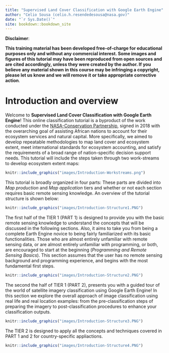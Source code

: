 ```yaml
--- 
title: "Supervised Land Cover Classification with Google Earth Engine"
author: "Celio Sousa (celio.h.resendedesousa@nasa.gov)"
date: "`r Sys.Date()`"
site: bookdown::bookdown_site
---
```


__Disclaimer__:

__This training material has been developed free-of-charge for educational purposes only and without any commercial interest. Some images and figures of this tutorial may have been reproduced from open sources and are cited accordingly, unless they were created by the author. If you believe any material shown in this course may be infringing a copyright, please let us know and we will remove it or take appropriate corrective action__.

# Introduction and overview {-}

Welcome to __Supervised Land Cover Classification with Google Earth Engine__! This online classification tutorial is a byproduct of the work conducted under the [NASA-Conservation Partnership]( http://www.gaboronedeclaration.com/blog/2019/11/17/nasa-conservation-international-partnership-supports-gdsa-goals-toward-mainstreaming-ecosystem-accounting-in-africa#:~:text=November%2017%2C%202019-,NASA%2DConservation%20International%20Partnership%20Supports%20GDSA%20Goals,Mainstreaming%20Ecosystem%20Accounting%20in%20Africa&text=NOVEMBER%2C%202019%E2%80%94Ecosystems%20provide%20a,integrated%20into%20the%20official%20statistics.){target=”blank”}, signed in 2018 with the overarching goal of assisting African nations to account for their ecosystem services and natural capital. More specifically, we aimed to develop repeatable methodologies to map land cover and ecosystem extent, meet international standards for ecosystem accounting, and satisfy the requirements of a broad range of nation-specific decision support needs. This tutorial will include the steps taken through two work-streams to develop ecosystem extent maps:  

```r
knitr::include_graphics("images/Introduction-Workstreams.png")
```

This tutorial is broadly organized in four parts: These parts are divided into *Map production* and *Map application* tiers and whether or not each section requires basic remote sensing knowledge. An overview of the tutorial structure is shown below:

```r
knitr::include_graphics("images/Introduction-Structure1.PNG")
```

The first half of the TIER 1 (PART 1) is designed to provide you with the basic remote sensing knowledge to understand the concepts that will be discussed in the following sections. Also, it aims to take you from being a complete Earth Engine novice to being fairly familiarized with its basic functionalities. Those who are almost entirely unfamiliar with remote sensing data, or are almost entirely unfamiliar with programming, or both, are encouraged to start at the beginning (*Programming and Remote Sensing Basics*). This section assumes that the user has no remote sensing background and programming experience, and begins with the most fundamental first steps. 

```r
knitr::include_graphics("images/Introduction-Structure2.PNG")
```

The second the half of TIER 1 (PART 2), presents you with a guided tour of the world of satellite imagery classification using Google Earth Engine! In this section we explore the overall approach of image classification using real life and real location examples: from the pre-classification steps of preparing the imagery to post-classification procedures to enhance your classification outputs.

```r
knitr::include_graphics("images/Introduction-Structure3.PNG")
```

The TIER 2 is designed to apply all the concepts and techniques covered in PART 1 and 2 for country-specific appliactions.

```r
knitr::include_graphics("images/Introduction-Structure4.PNG")
```
